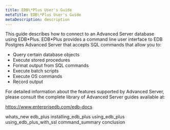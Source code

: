 ```yaml
---
title: EDB\*Plus User's Guide
metaTitle: EDB\*Plus User's Guide
metaDescription: description
---
```


This guide describes how to connect to an Advanced Server database using
EDB\*Plus. EDB\*Plus provides a command line user interface to EDB
Postgres Advanced Server that accepts SQL commands that allow you to:

  - Query certain database objects
  - Execute stored procedures
  - Format output from SQL commands
  - Execute batch scripts
  - Execute OS commands
  - Record output

For detailed information about the features supported by Advanced
Server, please consult the complete library of Advanced Server guides
available at:

<https://www.enterprisedb.com/edb-docs>

<div class="toctree" data-maxdepth="3">

whats\_new edb\_plus installing\_edb\_plus using\_edb\_plus
using\_edb\_plus\_with\_ssl command\_summary conclusion

</div>
